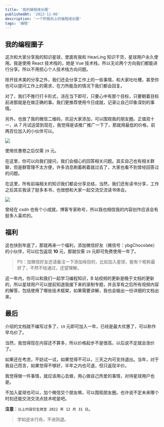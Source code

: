 ```yaml
---
title: '我的编程成长圈'
publishedAt: '2022-11-06'
description: '一个积极向上的编程成长圈'
tags: '编程'
---
```


## 我的编程圈子

这次和大家分享我的知识星球，里面有我和 HearLing 知识干货，星球用户永久使用。我是使用 React 技术栈的，她是 Vue 技术栈，所以无论两个方向我们都能进行分享。所以不用担心个人技术栈方向问题。

除开技术类的分享之外，我们还会分享工作上的一些事情，和大家吐吐槽，甚至你也可以提问工作上的需求，在力所能及的情况下我们都会回复。

对了，我们不推行打卡形式，活在当下即可，只要心中有那个目标，只要朝着目标前进那就是在做正确的事。我们更推荐使用今日成就，记录让自己印象深刻的事情。

另外，也放了我的微信二维码，欢迎大家添加，可以围观我的朋友圈。正值双十一，从 7 月试运营到现在，我觉得是该推广推广一下了，那就用最低的价格，前两百位加入的小伙伴可以。

![](https://img-blog.csdnimg.cn/ade0accfe1184b60928e468694910f67.png)

使用优惠卷之后仅需 `29` 元。

在这里，你可以向我们提问，我们会细心的回答相关问题。其实自己也有相关群聊，但是群管理不太方便，许多消息刷着刷着就过去了，大家也看不到曾经回答过的问题。

在这里，所有前端相关的知识我们都会分享总结，当然，我们还有读书分享，工作之后其实我读了挺多本书，也很想和大家一起交流交流读书体会。

![](https://img-blog.csdnimg.cn/529fe08b21444df9915071cd191df25b.png)

曾经在 csdn 也有个小成就，博客专家称号，所以我也相信我的内容创作应该会有挺多人喜欢的。

## 福利

这也快到年底了，那就再来一个福利，添加微信好友（微信号：ybgChocolate）的小伙伴，可以红包返现 **10** 元，那就仅需 `19` 元即可免费使用一年了。

> PS：加微信好友还请备注一下添加母目的，比如加入星球，能有个昵称最好了，不然不给通过，还望理解。

这一年内，你可以和我们一起学习编程知识，B 站视频的更新是晚于文档的更新的，所以星球用户可以提前知道我接下来的录制专题，并且享有之后所有视频内容的解答，包括使用了哪些技术框架，如果需要讲解，我也会输出一份详细的文档出来。

## 最后

介绍的文档就不编写过多了，`19` 元即可加入一年，已经是最大优惠了，可以称作早鸟价了。

当然，我觉得现在内容还不算多，所以价格起步不是很高，以后说不定就会涨价了。

如果还在考虑，不妨试一试，如果觉得不可以，三天之内可支持退出。当年，对于我自己而言，如果觉得不够好，半年之内也可退，但只返现半价。

我觉得做一件事情，就应该用心去做，用心做自己热爱的事情，对待星球用户也是。

不加入星球也可以，加个微信交个朋友嘛，可以围观朋友圈。也许说不定未来哪个时刻还能交流交流点技术呢是吧。

**注意**：`以上内容仅生效至 2022 年 12 月 31 日`。

> 学如逆水行舟，不进则退。
